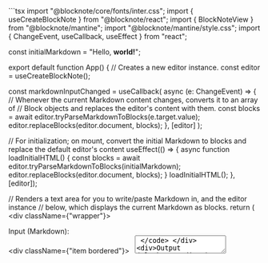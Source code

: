 
<ExampleBlock name="interoperability/converting-blocks-from-md" path="examples/04-interoperability/04-converting-blocks-from-md">
  <Tabs items={["App.tsx","styles.css"]}>
    <Tabs.Tab>
            <div className={"max-h-96 overflow-auto rounded-lg overscroll-contain"}>
```tsx 
import "@blocknote/core/fonts/inter.css";
import { useCreateBlockNote } from "@blocknote/react";
import { BlockNoteView } from "@blocknote/mantine";
import "@blocknote/mantine/style.css";
import { ChangeEvent, useCallback, useEffect } from "react";

const initialMarkdown = "Hello, **world!**";

export default function App() {
  // Creates a new editor instance.
  const editor = useCreateBlockNote();

  const markdownInputChanged = useCallback(
    async (e: ChangeEvent<HTMLTextAreaElement>) => {
      // Whenever the current Markdown content changes, converts it to an array of
      // Block objects and replaces the editor's content with them.
      const blocks = await editor.tryParseMarkdownToBlocks(e.target.value);
      editor.replaceBlocks(editor.document, blocks);
    },
    [editor]
  );

  // For initialization; on mount, convert the initial Markdown to blocks and replace the default editor's content
  useEffect(() => {
    async function loadInitialHTML() {
      const blocks = await editor.tryParseMarkdownToBlocks(initialMarkdown);
      editor.replaceBlocks(editor.document, blocks);
    }
    loadInitialHTML();
  }, [editor]);

  // Renders a text area for you to write/paste Markdown in, and the editor instance
  // below, which displays the current Markdown as blocks.
  return (
    <div className={"wrapper"}>
      <div>Input (Markdown):</div>
      <div className={"item bordered"}>
        <code>
          <textarea
            defaultValue={initialMarkdown}
            onChange={markdownInputChanged}
          />
        </code>
      </div>
      <div>Output (BlockNote Editor):</div>
      <div className={"item"}>
        <BlockNoteView editor={editor} editable={false} />
      </div>
    </div>
  );
}

```
            </div>
          </Tabs.Tab><Tabs.Tab>
            <div className={"max-h-96 overflow-auto rounded-lg overscroll-contain"}>
```css 
.wrapper {
    display: flex;
    flex-direction: column;
    height: 100%;
}

.item {
    border-radius: 0.5rem;
    flex: 1;
    overflow: hidden;
}

.item.bordered {
    border: 1px solid gray;
}

.item textarea {
    background-color: transparent;
    border-radius: 0.5rem;
    height: 100%;
    overflow: auto;
    padding-block: 1rem;
    padding-inline: 54px;
    resize: none;
    width: 100%;
}
```
            </div>
          </Tabs.Tab>
  </Tabs>
</ExampleBlock>